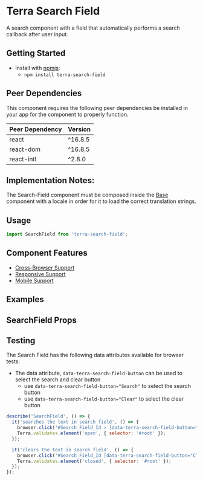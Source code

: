 


<Badge />

# Terra Search Field

A search component with a field that automatically performs a search callback after user input.

## Getting Started

- Install with [npmjs](https://www.npmjs.com):
  - `npm install terra-search-field`

<!-- AUTO-GENERATED-CONTENT:START Peer Dependencies -->
## Peer Dependencies

This component requires the following peer dependencies be installed in your app for the component to properly function.

| Peer Dependency | Version |
|-|-|
| react | ^16.8.5 |
| react-dom | ^16.8.5 |
| react-intl | ^2.8.0 |

<!-- AUTO-GENERATED-CONTENT:END -->

## Implementation Notes:

The Search-Field component must be composed inside the [Base][1] component with a locale in order for it to load the correct translation strings.

[1]: https://engineering.cerner.com/terra-core/components/terra-base/base/base

## Usage

```jsx
import SearchField from 'terra-search-field';
```

## Component Features
* [Cross-Browser Support](https://engineering.cerner.com/terra-ui/about/terra-ui/component-standards#cross-browser-support)
* [Responsive Support](https://engineering.cerner.com/terra-ui/about/terra-ui/component-standards#responsive-support)
* [Mobile Support](https://engineering.cerner.com/terra-ui/about/terra-ui/component-standards#mobile-support)

## Examples
<SearchFieldBasic />
<SearchFieldWithLabel />
<SearchFieldPlaceholder />
<SearchFieldMinimumLength />
<SearchFieldDelayed />
<SearchFieldDefaultValue />
<SearchFieldDisabled />
<SearchFieldDisabledAutoFormatting />
<SearchFieldBlock />
<SearchFieldDisableAutoSearch />
<SearchFieldFilterNumeric />
<SearchFieldFocus />
<SearchFieldProgrammaticSet />

## SearchField Props
<SearchFieldPropsTable />

## Testing

The Search Field has the following data attributes available for browser tests:

- The data attribute, `data-terra-search-field-button` can be used to select the search and clear button
  - use `data-terra-search-field-button="Search"` to select the search button
  - use `data-terra-search-field-button="Clear"` to select the clear button

```js
describe('SearchField', () => {
  it('searches the text in search field', () => {
    browser.click('#Search_Field_Id > [data-terra-search-field-button="Search"]');
    Terra.validates.element('open', { selector: '#root' });
  });

  it('clears the text in search field', () => {
    browser.click('#Search_Field_Id [data-terra-search-field-button="Clear"]');
    Terra.validates.element('closed', { selector: '#root' });
  });
});
```
